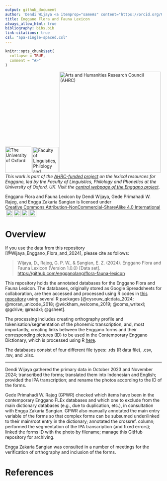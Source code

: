 ```yaml
---
output: github_document
author: 'Dendi Wijaya <a itemprop="sameAs" content="https://orcid.org/0000-0002-8767-9364" href="https://orcid.org/0000-0002-8767-9364" target="orcid.widget" rel="noopener noreferrer" style="vertical-align:top;"><img src="https://orcid.org/sites/default/files/images/orcid_16x16.png" style="width:1em;margin-right:.5em;" alt="ORCID iD icon"></a>, [Gede Primahadi Wijaya Rajeg](https://www.ling-phil.ox.ac.uk/people/gede-rajeg) <a itemprop="sameAs" content="https://orcid.org/0000-0002-2047-8621" href="https://orcid.org/0000-0002-2047-8621" target="orcid.widget" rel="noopener noreferrer" style="vertical-align:top;"><img src="https://orcid.org/sites/default/files/images/orcid_16x16.png" style="width:1em;margin-right:.5em;" alt="ORCID iD icon"></a>, Engga Zakaria Sangian <a itemprop="sameAs" content="https://orcid.org/0009-0000-8802-6819" href="https://orcid.org/0009-0000-8802-6819" target="orcid.widget" rel="noopener noreferrer" style="vertical-align:top;"><img src="https://orcid.org/sites/default/files/images/orcid_16x16.png" style="width:1em;margin-right:.5em;" alt="ORCID iD icon"></a>'
title: Enggano Flora and Fauna Lexicon
always_allow_html: true
bibliography: bibs.bib
link-citations: true
csl: "apa-single-spaced.csl"
---
```


<!-- README.md is generated from README.Rmd. Please edit that file -->

```r
knitr::opts_chunk$set(
  collapse = TRUE,
  comment = "#>"
)
```

<!-- badges: start -->

[![The University of Oxford](https://raw.githubusercontent.com/engganolang/digitised-holle-list/main/file-oxweb-logo.gif){width="84"}](https://www.ox.ac.uk/) [![Faculty of Linguistics, Philology and Phonetics, the University of Oxford](https://raw.githubusercontent.com/engganolang/digitised-holle-list/main/file-lingphil.png){width="83"}](https://www.ling-phil.ox.ac.uk/) [![Arts and Humanities Research Council (AHRC)](https://raw.githubusercontent.com/engganolang/digitised-holle-list/main/file-ahrc.png){width="325"}](https://www.ukri.org/councils/ahrc/) </br>*This work is part of the [AHRC-funded project](https://gtr.ukri.org/projects?ref=AH%2FW007290%2F1) on the lexical resources for Enggano, led by the Faculty of Linguistics, Philology and Phonetics at the University of Oxford, UK. Visit the [central webpage of the Enggano project](https://enggano.ling-phil.ox.ac.uk/)*.

<p xmlns:cc="http://creativecommons.org/ns#" xmlns:dct="http://purl.org/dc/terms/">

[Enggano Flora and Fauna Lexicon]{property="dct:title"} by [Dendi Wijaya, Gede Primahadi W. Rajeg, and Engga Zakaria Sangian]{property="cc:attributionName"} is licensed under <a href="https://creativecommons.org/licenses/by-nc-sa/4.0/?ref=chooser-v1" target="_blank" rel="license noopener noreferrer" style="display:inline-block;">Creative Commons Attribution-NonCommercial-ShareAlike 4.0 International<img src="https://mirrors.creativecommons.org/presskit/icons/cc.svg?ref=chooser-v1" style="height:22px!important;margin-left:3px;vertical-align:text-bottom;"/><img src="https://mirrors.creativecommons.org/presskit/icons/by.svg?ref=chooser-v1" style="height:22px!important;margin-left:3px;vertical-align:text-bottom;"/><img src="https://mirrors.creativecommons.org/presskit/icons/nc.svg?ref=chooser-v1" style="height:22px!important;margin-left:3px;vertical-align:text-bottom;"/><img src="https://mirrors.creativecommons.org/presskit/icons/sa.svg?ref=chooser-v1" style="height:22px!important;margin-left:3px;vertical-align:text-bottom;"/></a>

</p>

<!-- badges: end -->

# Overview

If you use the data from this repository [@Wijaya_Enggano_Flora_and_2024], please cite as follows:

> Wijaya, D., Rajeg, G. P. W., & Sangian, E. Z. (2024). Enggano Flora and Fauna Lexicon (Version 1.0.0) [Data set]. <https://github.com/engganolang/flora-fauna-lexicon>

This repository holds the annotated databases for the Enggano Flora and Fauna Lexicon. The databases, originally stored as Google Spreadsheets for collaboration, are then accessed and processed using R codes in [this repository](https://github.com/engganolang/enggano-flora-fauna) using several R packages [@cysouw_qlcdata_2024; @moran_unicode_2018; @wickham_welcome_2019; @ooms_writexl; @gdrive; @readxl; @gsheet]. 

The processing includes creating orthography profile and tokenisation/segmentation of the phonemic transcription, and, most importantly, creating links between the Enggano forms and their corresponding pictures (ID) to be used in the Contemporary Enggano Dictionary, which is processed using R [here](https://github.com/engganolang/eno-flex).

The databases consist of four different file types: .rds (R data file), .csv, .tsv, and .xlsx.

------------------------------------------------------------------------

Dendi Wijaya gathered the primary data in October 2023 and November 2024; transcribed the forms; translated them into Indonesian and English; provided the IPA transcription; and rename the photos according to the ID of the forms.

Gede Primahadi W. Rajeg (GPWR) checked which items have been in the contemporary Enggano FLEx databases and which one to exclude from the main dictionary databases (e.g., due to duplication, etc.), in consultation with Engga Zakaria Sangian. GPWR also manually annotated the main entry variable of the forms so that complex forms can be subsumed under/linked to their main/root entry in the dictionary; annotated the crossref. column; performed the segmentation of the IPA transcription (and fixed errors); linked the forms ID with the photo by filename; manage this GitHub repository for archiving.

Engga Zakaria Sangian was consulted in a number of meetings for the verification of orthography and inclusion of the forms.

# References

